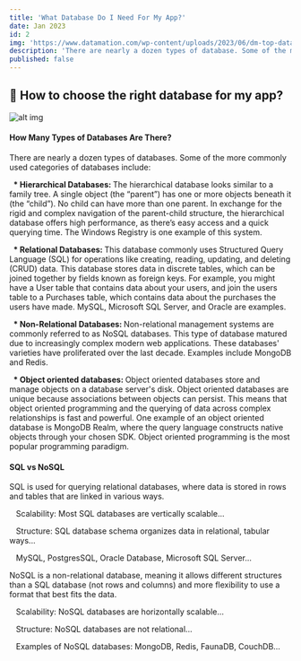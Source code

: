 ```yaml
---
title: 'What Database Do I Need For My App?'
date: Jan 2023
id: 2
img: 'https://www.datamation.com/wp-content/uploads/2023/06/dm-top-database-challenges-696x457.png'
description: 'There are nearly a dozen types of database. Some of the more... '
published: false
---
```


## 🧩 How to choose the right database for my app?

![alt img](https://www.datamation.com/wp-content/uploads/2023/06/dm-top-database-challenges-696x457.png)

#### How Many Types of Databases Are There?

There are nearly a dozen types of databases. Some of the more commonly used categories of databases include: 

&nbsp;<strong> * Hierarchical Databases: </strong> The hierarchical database looks similar to a family tree. A single object (the “parent”) has one or more objects beneath it (the “child”). No child can have more than one parent. In exchange for the rigid and complex navigation of the parent-child structure, the hierarchical database offers high performance, as there’s easy access and a quick querying time. The Windows Registry is one example of this system.

&nbsp;<strong> * Relational Databases: </strong> This database commonly uses Structured Query Language (SQL) for operations like creating, reading, updating, and deleting (CRUD) data. This database stores data in discrete tables, which can be joined together by fields known as foreign keys. For example, you might have a User table that contains data about your users, and join the users table to a Purchases table, which contains  data about the purchases the users have made. MySQL, Microsoft SQL Server, and Oracle are examples.


&nbsp;<strong> * Non-Relational Databases: </strong> Non-relational management systems are commonly referred to as NoSQL databases. This type of database matured due to increasingly complex modern web applications. These databases' varieties have proliferated over the last decade. Examples include MongoDB and Redis.

&nbsp;<strong> * Object oriented databases: </strong> Object oriented databases store and manage objects on a database server's disk. Object oriented databases are unique because associations between objects can persist. This means that object oriented programming and the querying of data across complex relationships is fast and powerful. One example of an object oriented database is MongoDB Realm, where the query language constructs native objects through your chosen SDK. Object oriented programming is the most popular programming paradigm.

#### SQL vs NoSQL

SQL is used for querying relational databases, where data is stored in rows and tables that are linked in various ways.

&nbsp;&nbsp; Scalability: Most SQL databases are vertically scalable...

&nbsp;&nbsp; Structure: SQL database schema organizes data in relational, tabular ways...

&nbsp;&nbsp; MySQL, PostgresSQL, Oracle Database, Microsoft SQL Server...

NoSQL is a non-relational database, meaning it allows different structures than a SQL database (not rows and columns) and more flexibility to use a format that best fits the data.

&nbsp;&nbsp; Scalability: NoSQL databases are horizontally scalable...

&nbsp;&nbsp; Structure: NoSQL databases are not relational...

&nbsp;&nbsp; Examples of NoSQL databases: MongoDB, Redis, FaunaDB, CouchDB…
